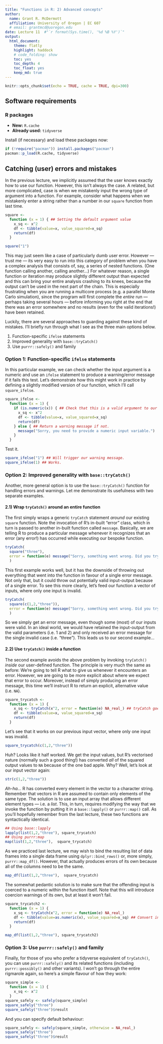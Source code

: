 ```yaml
---
title: "Functions in R: 2) Advanced concepts"
author:
  name: Grant R. McDermott
  affiliation: University of Oregon | EC 607
  # email: grantmcd@uoregon.edu
date: Lecture 11  #"`r format(Sys.time(), '%d %B %Y')`"
output: 
  html_document:
    theme: flatly
    highlight: haddock 
    # code_folding: show
    toc: yes
    toc_depth: 4
    toc_float: yes
    keep_md: true
---
```


```r
knitr::opts_chunk$set(echo = TRUE, cache = TRUE, dpi=300)
```

## Software requirements

### R packages 

- **New:** `R.cache`
- **Already used:** `tidyverse` 

Install (if necessary) and load these packages now:

```r
if (!require("pacman")) install.packages("pacman")
pacman::p_load(R.cache, tidyverse)
```

## Catching (user) errors and mistakes

In the previous lecture, we implicitly assumed that the user knows exactly how to use our function. However, this isn't always the case. A related, but more complicated, case is when we mistakenly input the wrong type of argument into a function. For example, consider what happens when we mistakenly enter a string rather than a number in our `square` function from last time.

```r
square <- 
  function (x = 1) { ## Setting the default argument value 
    x_sq <- x^2 
    df <- tibble(value=x, value_squared=x_sq)
    return(df)
  }

square("1") 
```

This may just seem like a case of particularly dumb user error. However --- trust me --- its very easy to run into this category of problem when you have a complex analysis that consists of, say, a series of nested functions. (One function calling another, calling another...) For whatever reason, a single function or iteration may produce slightly different output than expected and this can bring your entire analysis crashing to its knees, because the output can't be used in the next part of the chain. This is especially frustrating when you are running a multicore process (e.g. a parallel Monte Carlo simulation), since the program will first complete the *entire* run --- perhaps taking several hours --- before informing you right at the end that there was an error somewhere and no results (even for the valid iterations!) have been retained. 

Luckily, there are several approaches to guarding against these kind of mistakes. I'll briefly run through what I see as the three main options below. 

1. Function-specific `ifelse` statements
2. Improved generality with `base::tryCatch()`
3. Use `purrr::safely()` and family

### Option 1: Function-specific `ifelse` statements

In this particular example, we can check whether the input argument is a numeric and use an `ifelse` statement to produce a warning/error message if it fails this test. Let's demonstrate how this might work in practice by defining a slightly modified version of our function, which I'll call `square_ifelse`.
```r
square_ifelse <- 
  function (x = 1) { 
    if (is.numeric(x)) { ## Check that this is a valid argument to our function.
      x_sq <- x^2 
      df <- tibble(value=x, value_squared=x_sq)
      return(df) 
    } else { ## Return a warning message if not.
      message("Sorry, you need to provide a numeric input variable.")
    }
  }
```

Test it.
```r
square_ifelse("1") ## Will trigger our warning message.
square_ifelse(1) ## Works.
```

### Option 2: Improved generality with `base::tryCatch()`

Another, more general option is to use the `base::tryCatch()` function for handling errors and warnings. Let me demonstrate its usefulness with two separate examples. 

#### 2.1) Wrap `tryCatch()` around an entire function

The first simply wraps a generic `tryCatch` statement *around* our existing `square` function. Note the invocation of R's in-built "error" class, which in turn is passed to another in-built function called `message`. Basically, we are telling R to produce a particular message whenever it recognizes that an error (any error!) has occurred while executing our bespoke function.
```r
tryCatch(
  square("three"), 
  error = function(e) message("Sorry, something went wrong. Did you try to square a string instead of a number?")
  )
```

This first example works well, but it has the downside of throwing out everything that went into the function in favour of a single error message. Not only that, but it could throw out potentially valid input-output because of a single error. To see this more clearly, let's feed our function a vector of inputs, where only one input is invalid.

```r
tryCatch(
  square(c(1,2,"three")), 
  error = function(e) message("Sorry, something went wrong. Did you try to square a string instead of a number?")
  )
```
So we simply get an error message, even though some (most) of our inputs were valid. In an ideal world, we would have retained the input-output from the valid parameters (i.e. 1 and 2) and only received an error message for the single invalid case (i.e. "three"). This leads us to our second example...

#### 2.2) Use `tryCatch()` inside a function

The second example avoids the above problem by invoking `tryCatch()` *inside* our user-defined function. The principle is very much the same as before: We're going to tell R what to give us whenever it encounters an error. However, we are going to be more explicit about where we expect that error to occur. Moreover, instead of simply producing an error message, this time we'll instruct R to return an explicit, alternative value (i.e. `NA`).

```r
square_trycatch <-
  function (x = 1) {
    x_sq <- tryCatch(x^2, error = function(e) NA_real_) ## tryCatch goes here now. Produce an NA value if we can't square the input.
    df <- tibble(value=x, value_squared=x_sq)
    return(df)
  }
```

Let's see that it works on our previous input vector, where only one input was invalid.

```r
square_trycatch(c(1,2,"three"))
```

Huh? Looks like it half worked. We get the input values, but R's vectorised nature (normally such a good thing!) has converted *all* of the squared output values to `NA` because of the one bad apple. Why? Well, let's look at our input vector again:

```r
str(c(1,2,"three"))
```

*Ah-ha...* R has converted every element in the vector to a character string. Remember that vectors in R are assumed to contain only elements of the same type. The solution is to use an input array that allows different element types --- i.e. a *list*. This, in turn, requires modifying the way that we invoke the function by putting it in a `base::lapply()` or `purrr::map()` call. As you'll hopefully remember from the last lecture, these two functions are syntactically identical.

```r
## Using base::lapply
lapply(list(1,2,"three"), square_trycatch) 
## Using purrr:map
map(list(1,2,"three"),  square_trycatch) 
```

As we practiced last lecture, we may wish to bind the resulting list of data frames into a single data frame using `dplyr::bind_rows()` or, more simply, `purrr::map_df()`. However, that actually produces errors of its own because all of the columns need to be the same. 

```r
map_df(list(1,2,"three"),  square_trycatch)
```

The somewhat pedantic solution is to make sure that the offending input is coerced to a numeric within the function itself. Note that this will introduce coercion warnings of its own, but at least it won't fail. 

```r
square_trycatch2 <-
  function (x = 1) {
    x_sq <- tryCatch(x^2, error = function(e) NA_real_) 
    df <- tibble(value=as.numeric(x), value_squared=x_sq) ## Convert input to numeric
    return(df)
  }

map_df(list(1,2,"three"), square_trycatch2)
```

### Option 3: Use `purrr::safely()` and family

Finally, for those of you who prefer a tidyverse equivalent of `tryCatch()`, you can use `purrr::safely()` and its related functions (including `purrr::possibly()` and other variants). I won't go through the entire rigmarole again, so here's a simple flavour of how they work:

```r
square_simple <-
  function (x = 1) {
    x_sq <- x^2
  }
square_safely <- safely(square_simple)
square_safely("three")
square_safely("three")$result
```

And you can specify default behaviour:

```r
square_safely <- safely(square_simple, otherwise = NA_real_)
square_safely("three")
square_safely("three")$result
```
